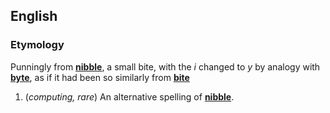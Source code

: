 ==English==
===Etymology===
Punningly from '''[[nibble]]''', a small bite, with the ''i'' changed to ''y'' by analogy with '''[[byte]]''', as if it had been so similarly from '''[[bite]]'''

#(''computing, rare'') An alternative spelling of '''[[nibble]]'''.

<!--Note: put synonyms, translations, etc, under "nibble"-->